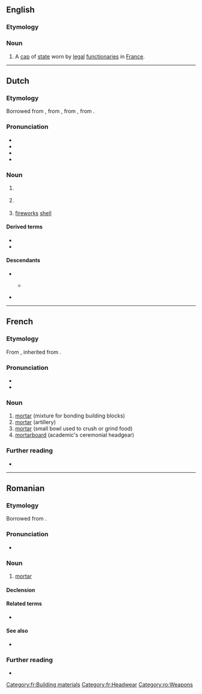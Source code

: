 {{also|Mortier}}
==English==

===Etymology===
{{bor|en|fr|mortier}}

{{rfi|en}}

===Noun===
{{en-noun}}

# A [[cap]] of [[state]] worn by [[legal]] [[functionary|functionaries]] in [[France]].

----

==Dutch==

===Etymology===
Borrowed from {{inh|nl|dum|mortier}}, from {{der|nl|frm|mortier}}, from {{der|nl|fro}}, from {{der|nl|la|mortārium}}.

===Pronunciation===
* {{IPA|nl|/mɔrˈtiːr/}}
* {{audio|nl|Nl-mortier.ogg|Audio}}
* {{hyph|nl|mor|tier}}
* {{rhyme|nl|iːr}}

===Noun===
{{nl-noun|m|-en|mortiertje}}

# {{l|en|mortar}} {{gloss|cannon with near-vertical orientation}}
# {{l|en|mortar}} {{gloss|bowl for grinding and crushing}}
#: {{syn|nl|vijzel}}
# {{lb|nl|slang}} [[fireworks]] [[shell]]
#: {{syn|nl|mortierbom}}

====Derived terms====
* {{l|nl|mortierbom}}
* {{l|nl|mortiergranaat}}

====Descendants====
* {{desc|dcr|monti}}
** {{desc|vic|monti|bor=1}} {{q|dated}}
* {{desc|id|bor=1|mortir}}

----

==French==
{{wikipedia|lang=fr}}

===Etymology===
From {{inh|fr|fro|mortier}}, inherited from {{inh|fr|la|mortārium}}.

===Pronunciation===
* {{fr-IPA}}
* {{audio|fr|Fr-mortier.ogg|Audio ("le mortier")}}

===Noun===
{{fr-noun|m}}

# [[mortar]] (mixture for bonding building blocks) {{datedef|from c. 1160}}
# [[mortar]] (artillery) {{datedef|from c. 1450}}
# [[mortar]] (small bowl used to crush or grind food) {{datedef|from c. 1170}}
# [[mortarboard]] (academic's ceremonial headgear) {{datedef|from 1461}}

===Further reading===
* {{R:TLFi}}

[[Category:fr:Building materials]]
[[Category:fr:Headwear]]

----

==Romanian==

===Etymology===
Borrowed from {{bor|ro|fr|mortier}}.

===Pronunciation===
* {{IPA|ro|/mor.tiˈer/}}

===Noun===
{{ro-noun|n|mortiere}}

# [[mortar]] {{gloss|an artillery weapon}}

====Declension====
{{ro-noun-n}}

====Related terms====
* {{l|ro|mortar}}

====See also====
* {{l|ro|obuzier}}

===Further reading===
* {{R:DEX}}

[[Category:ro:Weapons]]